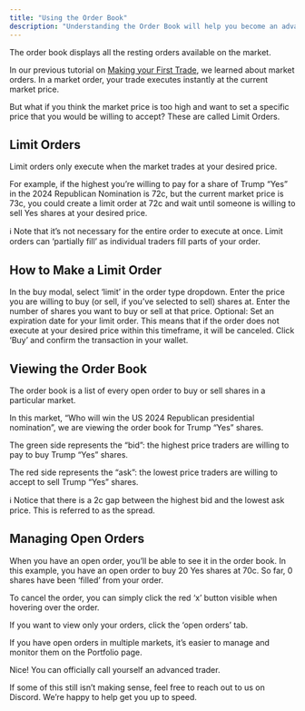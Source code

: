 ```yaml
---
title: "Using the Order Book"
description: "Understanding the Order Book will help you become an advanced trader"
---
```


The order book displays all the resting orders available on the market.

In our previous tutorial on [Making your First Trade](/trading/making-your-first-trade), we learned about market orders. In a market order, your trade executes instantly at the current market price.

But what if you think the market price is too high and want to set a specific price that you would be willing to accept? These are called Limit Orders. 

## Limit Orders

Limit orders only execute when the market trades at your desired price.

For example, if the highest you’re willing to pay for a share of Trump “Yes” in the 2024 Republican Nomination is 72c, but the current market price is 73c, you could create a limit order at 72c and wait until someone is willing to sell Yes shares at your desired price.

ℹ️ Note that it’s not necessary for the entire order to execute at once. Limit orders can ‘partially fill’ as individual traders fill parts of your order.

## How to Make a Limit Order

In the buy modal, select ‘limit’ in the order type dropdown.
Enter the price you are willing to buy (or sell, if you’ve selected to sell) shares at.
Enter the number of shares you want to buy or sell at that price.
Optional: Set an expiration date for your limit order. This means that if the order does not execute at your desired price within this timeframe, it will be canceled.
Click ‘Buy’ and confirm the transaction in your wallet.

## Viewing the Order Book
The order book is a list of every open order to buy or sell shares in a particular market.

In this market, “Who will win the US 2024 Republican presidential nomination”, we are viewing the order book for Trump “Yes” shares.

The green side represents the “bid”: the highest price traders are willing to pay to buy Trump “Yes” shares.

The red side represents the “ask”: the lowest price traders are willing to accept to sell Trump “Yes” shares.

ℹ️ Notice that there is a 2c gap between the highest bid and the lowest ask price. This is referred to as the spread.

## Managing Open Orders

When you have an open order, you’ll be able to see it in the order book.
In this example, you have an open order to buy 20 Yes shares at 70c. So far, 0 shares have been ‘filled’ from your order.

To cancel the order, you can simply click the red ‘x’ button visible when hovering over the order.

If you want to view only your orders, click the ‘open orders’ tab.

If you have open orders in multiple markets, it’s easier to manage and monitor them on the Portfolio page.

Nice! You can officially call yourself an advanced trader.

If some of this still isn’t making sense, feel free to reach out to us on Discord. We’re happy to help get you up to speed.
